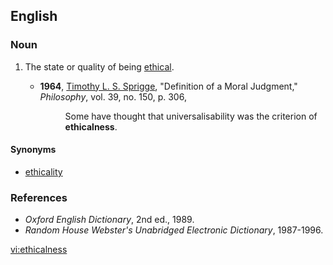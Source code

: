 ==English==

===Noun===
{{en-noun|-}}

#{{rare}} The state or quality of being [[ethical]].
#*'''1964''', [[w:Timothy_Sprigge|Timothy L. S. Sprigge]], "Definition of a Moral Judgment," ''Philosophy'', vol. 39, no. 150,  p. 306,
#*:Some have thought that universalisability was the criterion of '''ethicalness'''.

====Synonyms====
*[[ethicality]]

===References===
*''Oxford English Dictionary'', 2nd ed., 1989.
*''Random House Webster's Unabridged Electronic Dictionary'', 1987-1996.

[[vi:ethicalness]]